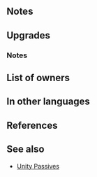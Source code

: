{{Weapon Infobox
|tagid=SID_西方の勇者の斧
|intID=3710
|image=wep_ax136
|exclusive=1
|weaponType=Axe
|cost=400
|might=16
|range=1
|effect=If unit is within 3 spaces of an ally, grants Atk/Spd/Def/Res+4 to unit, reduces damage from foe's first attack by 30%, and unit's next attack deals damage equal to total damage reduced during combat (by any source, including other skills; resets at end of combat), and after combat, restores 7 HP to unit.
|required=-
|refinePaths=default
|refineSP=400
|refineMedals=500
|refineDews=200
|effectSkill1=If foe initiates combat or foe's HP ≥ 75% at start of combat, grants bonus to unit's Atk/Spd/Def/Res = current penalty on each of those stats × 2, + 4 (example: if unit has -7 penalty to Atk, grants Atk+18, for a net bonus of Atk+11 during combat; calculates each stat bonus independently) and grants Special cooldown charge +1 to unit per attack during combat (only highest value applied; does not stack).
|properties=
}}
==Notes==
{{Temporary buffs}}
{{DamageBoostFromDamageReduction}}
{{After combat healing}}
==Upgrades==
{{Weapon Upgrade List}}
===Notes===
{{IfFoeInitiates}}
{{TemporaryBufffromPenalty|name={{St|Western Axe|refine=Skill1}}}}
{{CooldownChargePlus}}
==List of owners==
{{Skill Hero List}}
==In other languages==
{{OtherLanguages
|japanese=西方の勇者の斧
|german=Axt des Westens
|spanishEU=Hacha del oeste
|spanishLA=Hacha del oeste
|french=Hache de l'ouest
|italian=Ascia dell'ovest
|chineseTW=西方勇者之斧
|portuguese=Machado oeste
}}
==References==
<references/>
==See also==
{{See also skills|cond=Description LIKE '%current penalty on each of those stats × 2%' AND Exclusive='1' OR Description LIKE '%reduces damage%next attack%'}}
* [[Skill families/A Passives#Unity|Unity Passives]]
{{Weapons Navbox}}